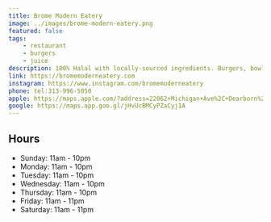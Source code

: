 ```yaml
---
title: Brome Modern Eatery
image: ../images/brome-modern-eatery.png
featured: false
tags:
    - restaurant
    - burgers
    - juice
description: 100% Halal with locally-sourced ingredients. Burgers, bowls, juices, and more.
link: https://bromemoderneatery.com
instagram: https://www.instagram.com/bromemoderneatery
phone: tel:313-996-5050
apple: https://maps.apple.com/?address=22062+Michigan+Ave%2C+Dearborn%2C+MI+48124%2C+United+States&auid=7421157293495337104&ll=42.3060512%2C-83.2452961&lsp=9902&q=Brome+Modern+Eatery
google: https://maps.app.goo.gl/jHvUcBMCyPZaCyj1A
---
```


## Hours

- Sunday: 11am - 10pm
- Monday: 11am - 10pm
- Tuesday: 11am - 10pm
- Wednesday: 11am - 10pm
- Thursday: 11am - 10pm
- Friday: 11am - 11pm
- Saturday: 11am - 11pm
